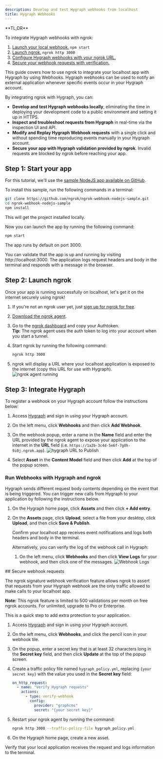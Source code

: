 ```yaml
---
description: Develop and test Hygraph webhooks from localhost
title: Hygraph Webhooks
---
```


<Tip>
**TL;DR**



To integrate Hygraph webhooks with ngrok:

1. [Launch your local webhook.](#start-your-app) `npm start`
1. [Launch ngrok.](#start-ngrok) `ngrok http 3000`
1. [Configure Hygraph webhooks with your ngrok URL.](#setup-webhook)
1. [Secure your webhook requests with verification.](#security)
</Tip>

This guide covers how to use ngrok to integrate your localhost app with Hygraph by using Webhooks.
Hygraph webhooks can be used to notify an external application whenever specific events occur in your Hygraph account.

By integrating ngrok with Hygraph, you can:

- **Develop and test Hygraph webhooks locally**, eliminating the time in deploying your development code to a public environment and setting it up in HTTPS.
- **Inspect and troubleshoot requests from Hygraph** in real-time via the inspection UI and API.
- **Modify and Replay Hygraph Webhook requests** with a single click and without spending time reproducing events manually in your Hygraph account.
- **Secure your app with Hygraph validation provided by ngrok**. Invalid requests are blocked by ngrok before reaching your app.

## **Step 1**: Start your app 

For this tutorial, we'll use the [sample NodeJS app available on GitHub](https://github.com/ngrok/ngrok-webhook-nodejs-sample).

To install this sample, run the following commands in a terminal:

```bash
git clone https://github.com/ngrok/ngrok-webhook-nodejs-sample.git
cd ngrok-webhook-nodejs-sample
npm install
```

This will get the project installed locally.

Now you can launch the app by running the following command:

```bash
npm start
```

The app runs by default on port 3000.

You can validate that the app is up and running by visiting http://localhost:3000. The application logs request headers and body in the terminal and responds with a message in the browser.

## **Step 2**: Launch ngrok 

Once your app is running successfully on localhost, let's get it on the internet securely using ngrok!

1. If you're not an ngrok user yet, just [sign up for ngrok for free](https://ngrok.com/signup).

1. [Download the ngrok agent](https://download.ngrok.com).

1. Go to the [ngrok dashboard](https://dashboard.ngrok.com) and copy your Authtoken. <br />
   **Tip:** The ngrok agent uses the auth token to log into your account when you start a tunnel.
1. Start ngrok by running the following command:

   ```bash
   ngrok http 3000
   ```

1. ngrok will display a URL where your localhost application is exposed to the internet (copy this URL for use with Hygraph).
   ![ngrok agent running](/img/integrations/launch_ngrok_tunnel.png)

## **Step 3**: Integrate Hygraph 

To register a webhook on your Hygraph account follow the instructions below:

1. Access [Hygraph](https://app.hygraph.com/) and sign in using your Hygraph account.

1. On the left menu, click **Webhooks** and then click **Add Webhook**.

1. On the webhook popup, enter a name in the **Name** field and enter the URL provided by the ngrok agent to expose your application to the internet in the **URL** field (i.e. `https://1a2b-3c4d-5e6f-7g8h-9i0j.ngrok.app`).
   ![hygraph URL to Publish](img/ngrok_url_configuration_hygraph.png)

1. Select **Asset** in the **Content Model** field and then click **Add** at the top of the popup screen.

### Run Webhooks with Hygraph and ngrok

Hygraph sends different request body contents depending on the event that is being triggered.
You can trigger new calls from Hygraph to your application by following the instructions below.

1. On the Hygraph home page, click **Assets** and then click **+ Add entry**.

1. On the **Assets** page, click **Upload**, select a file from your desktop, click **Upload**, and then click **Save & Publish**.

   Confirm your localhost app receives event notifications and logs both headers and body in the terminal.

   Alternatively, you can verify the log of the webhook call in Hygraph:
   1. On the left menu, click **Webhooks** and then click **View Logs** for your webhook, and then click one of the messages.
      ![Webhook Logs](img/ngrok_logs_hygraph.png)

<InspectingRequests />

<ReplayingRequests />
## Secure webhook requests 

The ngrok signature webhook verification feature allows ngrok to assert that requests from your Hygraph webhook are the only traffic allowed to make calls to your localhost app.

**Note:** This ngrok feature is limited to 500 validations per month on free ngrok accounts. For unlimited, upgrade to Pro or Enterprise.

This is a quick step to add extra protection to your application.

1. Access [Hygraph](https://app.hygraph.com/) and sign in using your Hygraph account.

1. On the left menu, click **Webhooks**, and click the pencil icon in your webhook tile.

1. On the popup, enter a secret key that is at least 32 characters long in the **Secret key** field, and then click **Update** at the top of the popup screen.

1. Create a traffic policy file named `hygraph_policy.yml`, replacing `{your secret key}` with the value you used in the **Secret key** field:

   ```yaml
   on_http_request:
     - name: "Verify Hygraph requests"
       actions:
         - type: verify-webhook
           config:
             provider: "graphcms"
             secret: "{your secret key}"
   ```

1. Restart your ngrok agent by running the command:

   ```bash
   ngrok http 3000 --traffic-policy-file hygraph_policy.yml
   ```

1. On the Hygraph home page, create a new asset.

Verify that your local application receives the request and logs information to the terminal.
